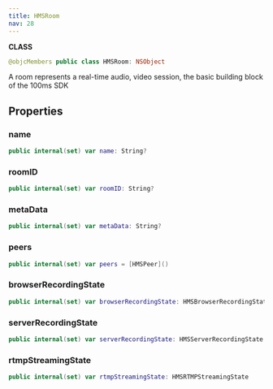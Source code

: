 ```yaml
---
title: HMSRoom
nav: 28
---
```


**CLASS**

```swift
@objcMembers public class HMSRoom: NSObject
```

A room represents a real-time audio, video session, the basic building block of the 100ms SDK

## Properties

### name

```swift
public internal(set) var name: String?
```

### roomID

```swift
public internal(set) var roomID: String?
```

### metaData

```swift
public internal(set) var metaData: String?
```

### peers

```swift
public internal(set) var peers = [HMSPeer]()
```

### browserRecordingState

```swift
public internal(set) var browserRecordingState: HMSBrowserRecordingState
```

### serverRecordingState

```swift
public internal(set) var serverRecordingState: HMSServerRecordingState
```

### rtmpStreamingState

```swift
public internal(set) var rtmpStreamingState: HMSRTMPStreamingState
```
